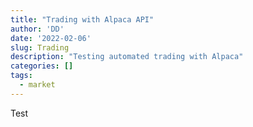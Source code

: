 ```yaml
---
title: "Trading with Alpaca API"
author: 'DD'
date: '2022-02-06'
slug: Trading
description: "Testing automated trading with Alpaca"
categories: []
tags:
  - market
---
```


Test